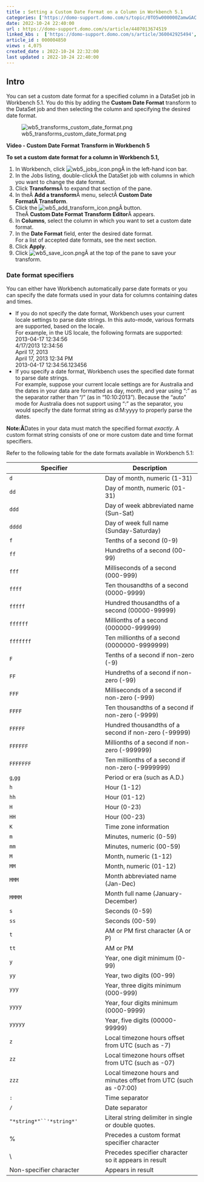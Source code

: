 ```yaml
---
title : Setting a Custom Date Format on a Column in Workbench 5.1
categories: ['https://domo-support.domo.com/s/topic/0TO5w000000ZamwGAC']
date: 2022-10-24 22:40:00
url : https://domo-support.domo.com/s/article/4407013674519
linked_kbs :  ['https://domo-support.domo.com/s/article/360042925494', 'https://domo-support.domo.com/s/knowledge-base', 'https://domo-support.domo.com/s/article/360043429953', 'https://domo-support.domo.com/s/article/360043429933', 'https://domo-support.domo.com/s/article/360043429693', 'https://domo-support.domo.com/s/topic/0TO5w000000ZamwGAC', 'https://domo-support.domo.com/s/article/4407013674519', 'https://domo-support.domo.com/s/article/360043429913']
article_id : 000004850
views : 4,075
created_date : 2022-10-24 22:32:00
last updated : 2022-10-24 22:40:00
---
```




Intro
-----


You can set a custom date format for a specified column in a DataSet job in Workbench 5.1. You do this by adding the **Custom Date Format** transform to the DataSet job and then selecting the column and specifying the desired date format.  
  



![wb5_transforms_custom_date_format.png](wb5_transforms_custom_date_format.png)  
  



**Video - Custom Date Format Transform in Workbench 5**



 **To set a custom date format for a column in Workbench 5.1,**


1. In Workbench, click ![wb5_jobs_icon.png](wb5_jobs_icon.png)Â in the left-hand icon bar.
2. In the Jobs listing, double-clickÂ the DataSet job with columns in which you want to change the date format.
3. Click **Transforms**Â to expand that section of the pane.
4. In theÂ **Add a transform**Â menu, selectÂ **Custom Date FormatÂ Transform**.
5. Click the ![wb5_add_transform_icon.png](wb5_add_transform_icon.png)Â button.  
TheÂ **Custom Date Format Transform Editor**Â appears.
6. In **Columns**, select the column in which you want to set a custom date format.
7. In the **Date Format** field, enter the desired date format.  
For a list of accepted date formats, see the next section.
8. Click **Apply**.
9. Click ![wb5_save_icon.png](wb5_save_icon.png)Â at the top of the pane to save your transform.


### Date format specifiers


You can either have Workbench automatically parse date formats or you can specify the date formats used in your data for columns containing dates and times.



* If you do not specify the date format, Workbench uses your current locale settings to parse date strings. In this auto-mode, various formats are supported, based on the locale.  
For example, in the US locale, the following formats are supported:  
2013-04-17 12:34:56  
4/17/2013 12:34:56  
April 17, 2013  
April 17, 2013 12:34 PM  
2013-04-17 12:34:56.123456
* If you specify a date format, Workbench uses the specified date format to parse date strings.  
For example, suppose your current locale settings are for Australia and the dates in your data are formatted as day, month, and year using ":" as the separator rather than "/" (as in "10:10:2013"). Because the "auto" mode for Australia does not support using ":" as the separator, you would specify the date format string as d:M:yyyy to properly parse the dates.


**Note:Â**Dates in your data must match the specified format *exactly*.
A custom format string consists of one or more custom date and time format specifiers.


Refer to the following table for the date formats available in Workbench 5.1:




| Specifier | Description |
| --- | --- |
| `d` | Day of month, numeric (1-31) |
| `dd` | Day of month, numeric (01-31) |
| `ddd` | Day of week abbreviated name (Sun-Sat) |
| `dddd` | Day of week full name (Sunday-Saturday) |
| `f` | Tenths of a second (0-9) |
| `ff` | Hundreths of a second (00-99) |
| `fff` | Milliseconds of a second (000-999) |
| `ffff` | Ten thousandths of a second (0000-9999) |
| `fffff` | Hundred thousandths of a second (00000-99999) |
| `ffffff` | Millionths of a second (000000-999999) |
| `fffffff` | Ten millionths of a second (0000000-9999999) |
| `F` | Tenths of a second if non-zero (-9) |
| `FF` | Hundreths of a second if non-zero (-99) |
| `FFF` | Milliseconds of a second if non-zero (-999) |
| `FFFF` | Ten thousandths of a second if non-zero (-9999) |
| `FFFFF` | Hundred thousandths of a second if non-zero (-99999) |
| `FFFFFF` | Millionths of a second if non-zero (-999999) |
| `FFFFFFF` | Ten millionths of a second if non-zero (-9999999) |
| `g`,`gg` | Period or era (such as A.D.) |
| `h` | Hour (1-12) |
| `hh` | Hour (01-12) |
| `H` | Hour (0-23) |
| `HH` | Hour (00-23) |
| `K` | Time zone information |
| `m` | Minutes, numeric (0-59) |
| `mm` | Minutes, numeric (00-59) |
| `M` | Month, numeric (1-12) |
| `MM` | Month, numeric (01-12) |
| `MMM` | Month abbreviated name (Jan-Dec) |
| `MMMM` | Month full name (January-December) |
| `s` | Seconds (0-59) |
| `ss` | Seconds (00-59) |
| `t` | AM or PM first character (A or P) |
| `tt` | AM or PM |
| `y` | Year, one digit minimum (0-99) |
| `yy` | Year, two digits (00-99) |
| `yyy` | Year, three digits minimum (000-999) |
| `yyyy` | Year, four digits minimum (0000-9999) |
| `yyyyy` | Year, five digits (00000-99999) |
| `z` | Local timezone hours offset from UTC (such as -7) |
| `zz` | Local timezone hours offset from UTC (such as -07) |
| `zzz` | Local timezone hours and minutes offset from UTC (such as -07:00) |
| `:` | Time separator |
| `/` | Date separator |
| `"*string*"``'*string*'` | Literal string delimiter in single or double quotes. |
| % | Precedes a custom format specifier character |
| \ | Precedes specifier character so it appears in result |
| Non-specifier character | Appears in result |